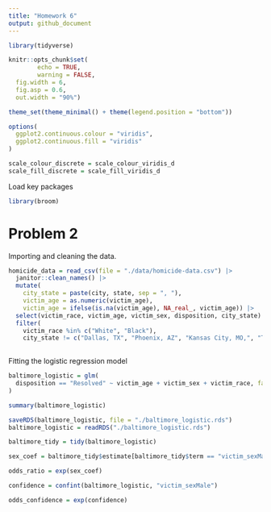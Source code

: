 ```yaml
---
title: "Homework 6"
output: github_document
---
```


```r
library(tidyverse)

knitr::opts_chunk$set(
        echo = TRUE, 
        warning = FALSE,
  fig.width = 6,
  fig.asp = 0.6,
  out.width = "90%")

theme_set(theme_minimal() + theme(legend.position = "bottom"))

options(
  ggplot2.continuous.colour = "viridis",
  ggplot2.continuous.fill = "viridis"
)

scale_colour_discrete = scale_colour_viridis_d
scale_fill_discrete = scale_fill_viridis_d
```

Load key packages
```r
library(broom)
```

# Problem 2

Importing and cleaning the data.
```r
homicide_data = read_csv(file = "./data/homicide-data.csv") |> 
  janitor::clean_names() |> 
  mutate(
    city_state = paste(city, state, sep = ", "),
    victim_age = as.numeric(victim_age),
    victim_age = ifelse(is.na(victim_age), NA_real_, victim_age)) |> 
  select(victim_race, victim_age, victim_sex, disposition, city_state) |> 
  filter(
    victim_race %in% c("White", "Black"),
    city_state != c("Dallas, TX", "Phoenix, AZ", "Kansas City, MO,", "Tulsa, AL"))
  
```

Fitting the logistic regression model
```r
baltimore_logistic = glm(
  disposition == "Resolved" ~ victim_age + victim_sex + victim_race, family = binomial(), data = homicide_data
)

summary(baltimore_logistic)

saveRDS(baltimore_logistic, file = "./baltimore_logistic.rds")
baltimore_logistic = readRDS("./baltimore_logistic.rds")
```

```r
baltimore_tidy = tidy(baltimore_logistic)
```

```r
sex_coef = baltimore_tidy$estimate[baltimore_tidy$term == "victim_sexMale"]
```

```r
odds_ratio = exp(sex_coef)
```

```r
confidence = confint(baltimore_logistic, "victim_sexMale")
```

```r
odds_confidence = exp(confidence)
```

